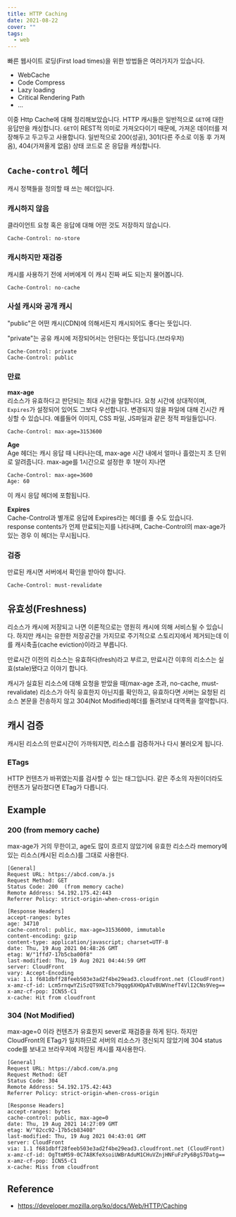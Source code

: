```yaml
---
title: HTTP Caching
date: 2021-08-22
cover: ""
tags:
  - web
---
```


빠른 웹사이트 로딩(First load times)을 위한 방법들은 여러가지가 있습니다.

- WebCache
- Code Compress
- Lazy loading
- Critical Rendering Path
- ...

이중 Http Cache에 대해 정리해보았습니다.
HTTP 캐시들은 일반적으로 `GET`에 대한 응답만을 캐싱합니다. `GET`이 REST적 의미로 가져오다이기 때문에, 가져온 데이터를 저장해두고 두고두고 사용합니다. 일반적으로 200(성공), 301(다른 주소로 이동 후 가져옴), 404(가져올게 없음) 상태 코드로 온 응답을 캐싱합니다.

## `Cache-control` 헤더

캐시 정책들을 정의할 때 쓰는 헤더입니다.

### 캐시하지 않음

클라이언트 요청 혹은 응답에 대해 어떤 것도 저장하지 않습니다.

```
Cache-Control: no-store
```

### 캐시하지만 재검증

캐시를 사용하기 전에 서버에게 이 캐시 진짜 써도 되는지 물어봅니다.

```
Cache-Control: no-cache
```

### 사설 캐시와 공개 캐시

"public"은 어떤 캐시(CDN)에 의해서든지 캐시되어도 좋다는 뜻입니다.

"private"는 공유 캐시에 저장되어서는 안된다는 뜻입니다.(브라우저)

```
Cache-Control: private
Cache-Control: public
```

### 만료

**max-age**  
리소스가 유효하다고 판단되는 최대 시간을 말합니다. 요청 시간에 상대적이며, `Expires`가 설정되어 있어도 그보다 우선합니다. 변경되지 않을 파일에 대해 긴시간 캐싱할 수 있습니다. 예를들어 이미지, CSS 파일, JS파일과 같은 정적 파일들입니다.

```
Cache-Control: max-age=3153600
```

**Age**\
Age 헤더는 캐시 응답 때 나타나는데, max-age 시간 내에서 얼마나 흘렸는지 초 단위로 알려줍니다.
max-age를 1시간으로 설정한 후 1분이 지나면

```
Cache-Control: max-age=3600
Age: 60
```

이 캐시 응답 헤더에 포함됩니다.

**Expires**  
Cache-Control과 별개로 응답에 Expires라는 헤더를 줄 수도 있습니다.  
response contents가 언제 만료되는지를 나타내며, Cache-Control의 max-age가 있는 경우 이 헤더는 무시됩니다.

### 검증

만료된 캐시면 서버에서 확인을 받아야 합니다.

```
Cache-Control: must-revalidate
```

## 유효성(Freshness)

리소스가 캐시에 저장되고 나면 이론적으로는 영원히 캐시에 의해 서비스될 수 있습니다. 하지만 캐시는 유한한 저장공간을 가지므로 주기적으로 스토리지에서 제거되는데 이를 캐시축출(cache eviction)이라고 부릅니다.

만료시간 이전의 리소스는 유효하다(fresh)라고 부르고, 만료시간 이후의 리소스는 실효(stale)됐다고 이야기 합니다.

캐시가 실효된 리소스에 대해 요청을 받았을 때(max-age 초과, no-cache, must-revalidate) 리소스가 아직 유효한지 아닌지를 확인하고, 유효하다면 서버는 요청된 리소스 본문을 전송하지 않고 304(Not Modified)헤더를 돌려보내 대역폭을 절약합니다.

## 캐시 검증

캐시된 리소스의 만료시간이 가까워지면, 리소스를 검증하거나 다시 불러오게 됩니다.

### ETags

HTTP 컨텐츠가 바뀌였는지를 검사할 수 있는 태그입니다. 같은 주소의 자원이더라도 컨텐츠가 달라졌다면 ETag가 다릅니다.

## Example

### 200 (from memory cache)

max-age가 거의 무한이고, age도 많이 흐르지 않았기에 유효한 리소스라 memory에 있는 리소스(캐시된 리소스)를 그대로 사용한다.

```
[General]
Request URL: https://abcd.com/a.js
Request Method: GET
Status Code: 200  (from memory cache)
Remote Address: 54.192.175.42:443
Referrer Policy: strict-origin-when-cross-origin

[Response Headers]
accept-ranges: bytes
age: 34710
cache-control: public, max-age=31536000, immutable
content-encoding: gzip
content-type: application/javascript; charset=UTF-8
date: Thu, 19 Aug 2021 04:48:26 GMT
etag: W/"1ffd7-17b5cba00f8"
last-modified: Thu, 19 Aug 2021 04:44:59 GMT
server: CloudFront
vary: Accept-Encoding
via: 1.1 f681dbff28feeb503e3ad2f4be29ead3.cloudfront.net (CloudFront)
x-amz-cf-id: Lcm5rnqwYZiSzQT9XETch79qqg6XHOpATvBUWVnefT4VlI2CNs9Veg==
x-amz-cf-pop: ICN55-C1
x-cache: Hit from cloudfront
```

### 304 (Not Modified)

max-age=0 이라 컨텐츠가 유효한지 sever로 재검증을 하게 된다. 하지만 CloudFront의 ETag가 일치하므로 서버의 리소스가 갱신되지 않았기에 304 status code를 보내고 브라우저에 저장된 캐시를 재사용한다.

```
[General]
Request URL: https://abcd.com/a.png
Request Method: GET
Status Code: 304
Remote Address: 54.192.175.42:443
Referrer Policy: strict-origin-when-cross-origin

[Response Headers]
accept-ranges: bytes
cache-control: public, max-age=0
date: Thu, 19 Aug 2021 14:27:09 GMT
etag: W/"82cc92-17b5cb83408"
last-modified: Thu, 19 Aug 2021 04:43:01 GMT
server: CloudFront
via: 1.1 f681dbff28feeb503e3ad2f4be29ead3.cloudfront.net (CloudFront)
x-amz-cf-id: OgTtmM59-0C7A8KfeXsoiUWBrAduM1CHuVZnjHNFuFzPy6BgS7Datg==
x-amz-cf-pop: ICN55-C1
x-cache: Miss from cloudfront
```

## Reference

- https://developer.mozilla.org/ko/docs/Web/HTTP/Caching